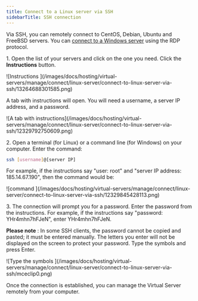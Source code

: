 ---
title: Connect to a Linux server via SSH
sidebarTitle: SSH connection
---

Via SSH, you can remotely connect to CentOS, Debian, Ubuntu and FreeBSD servers. You can [connect to a Windows server](/hosting/dedicated-servers/manage/connect/connect-to-a-windows-server) using the RDP protocol.

1\. Open the list of your servers and click on the one you need. Click the **Instructions** button.


<Frame>![Instructions ](/images/docs/hosting/virtual-servers/manage/connect/linux-server/connect-to-linux-server-via-ssh/13264688301585.png)</Frame>



A tab with instructions will open. You will need a username, a server IP address, and a password.


<Frame>![A tab with instructions](/images/docs/hosting/virtual-servers/manage/connect/linux-server/connect-to-linux-server-via-ssh/12329792750609.png)</Frame>



2\. Open a terminal (for Linux) or a command line (for Windows) on your computer. Enter the command: 

```sh
ssh [username]@[server IP]
 ```

For example, if the instructions say "user: root" and "server IP address: 185.14.67.190", then the command would be:


<Frame>![command ](/images/docs/hosting/virtual-servers/manage/connect/linux-server/connect-to-linux-server-via-ssh/12329845428113.png)</Frame>



3\. The connection will prompt you for a password. Enter the password from the instructions. For example, if the instructions say "password: YHr4mhn7hFJeN", enter YHr4mhn7hFJeN.

**Please note** : In some SSH clients, the password cannot be copied and pasted; it must be entered manually. The letters you enter will not be displayed on the screen to protect your password. Type the symbols and press Enter.


<Frame>![Type the symbols ](/images/docs/hosting/virtual-servers/manage/connect/linux-server/connect-to-linux-server-via-ssh/mceclip0.png)</Frame>



Once the connection is established, you can manage the Virtual Server remotely from your computer.